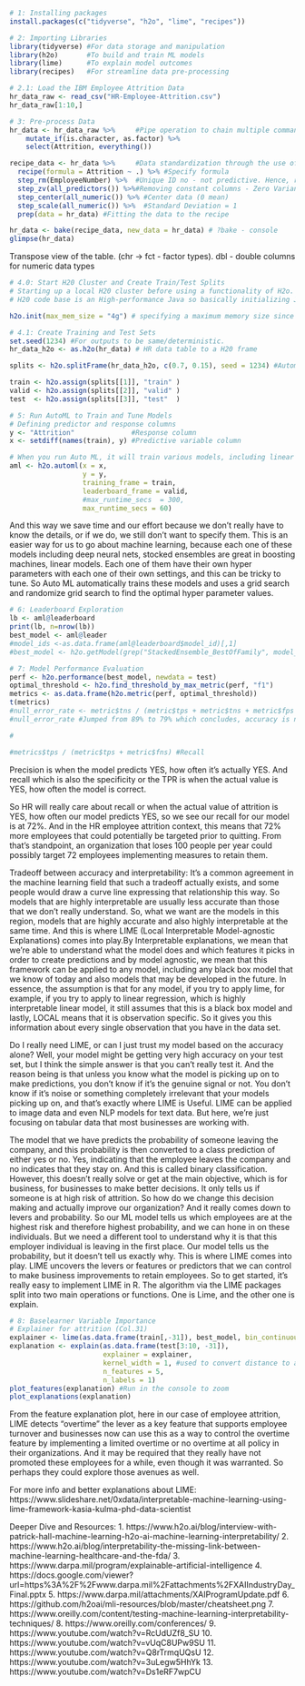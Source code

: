 ```r
# 1: Installing packages
install.packages(c("tidyverse", "h2o", "lime", "recipes"))
```

```r
# 2: Importing Libraries
library(tidyverse) #For data storage and manipulation
library(h2o)       #To build and train ML models
library(lime)      #To explain model outcomes
library(recipes)   #For streamline data pre-processing
```

```r
# 2.1: Load the IBM Employee Attrition Data
hr_data_raw <- read_csv("HR-Employee-Attrition.csv")
hr_data_raw[1:10,]
```

```r
# 3: Pre-process Data
hr_data <- hr_data_raw %>%     #Pipe operation to chain multiple commands
    mutate_if(is.character, as.factor) %>%
    select(Attrition, everything())

recipe_data <- hr_data %>%     #Data standardization through the use of 'Recipe' package to specify the pre-processing steps sequentially.
  recipe(formula = Attrition ~ .) %>% #Specify formula
  step_rm(EmployeeNumber) %>%  #Unique ID no - not predictive. Hence, remove column.
  step_zv(all_predictors()) %>%#Removing constant columns - Zero Variance Filter.
  step_center(all_numeric()) %>% #Center data (0 mean)
  step_scale(all_numeric()) %>%  #Standard Deviation = 1
  prep(data = hr_data) #Fitting the data to the recipe

hr_data <- bake(recipe_data, new_data = hr_data) # ?bake - console
glimpse(hr_data)
```
Transpose view of the table. (chr -> fct - factor types). dbl - double columns for numeric data types
```r
# 4.0: Start H20 Cluster and Create Train/Test Splits
# Starting up a local H20 cluster before using a functionality of H2o.
# H20 code base is an High-performance Java so basically initializing JVM for H20 when startup. And then all our interactions with H20 can be in either Python, the Web based graphical user interface called H20 flow or like we're going to be doing communicating to the actual underlying Java process using its R API.

h2o.init(max_mem_size = "4g") # specifying a maximum memory size since this involves AutoML
```

```r
# 4.1: Create Training and Test Sets
set.seed(1234) #For outputs to be same/deterministic.
hr_data_h2o <- as.h2o(hr_data) # HR data table to a H20 frame

splits <- h2o.splitFrame(hr_data_h2o, c(0.7, 0.15), seed = 1234) #Automatically assigns the remaining 15% to the test set

train <- h2o.assign(splits[[1]], "train" )
valid <- h2o.assign(splits[[2]], "valid" )
test  <- h2o.assign(splits[[3]], "test"  )
```



```r
# 5: Run AutoML to Train and Tune Models
# Defining predictor and response columns
y <- "Attrition"              #Response column
x <- setdiff(names(train), y) #Predictive variable column

# When you run Auto ML, it will train various models, including linear models, GLM's, random forests, Gradient boosting machines, XGBoost and even ANN's in the form of deep neural nets and to stacked ensembles.
aml <- h2o.automl(x = x, 
                  y = y,
                  training_frame = train,
                  leaderboard_frame = valid,
                  #max_runtime_secs  = 300,
                  max_runtime_secs = 60)
```

And this way we save time and our effort because we don't really have to know the details, or if we do, we still don't want to specify them. This is an easier way for us to go about machine learning, because each one of these models including deep neural nets, stocked ensembles are great in boosting machines, linear models. Each one of them have their own hyper parameters with each one of their own settings, and this can be tricky to tune. So Auto ML automatically trains these models and uses a grid search and randomize grid search to find the optimal hyper parameter values.

```r
# 6: Leaderboard Exploration
lb <- aml@leaderboard
print(lb, n=nrow(lb))
best_model <- aml@leader
#model_ids <-as.data.frame(aml@leaderboard$model_id)[,1]
#best_model <- h2o.getModel(grep("StackedEnsemble_BestOfFamily", model_ids, value=TRUE)[1])
```


```r
# 7: Model Performance Evaluation
perf <- h2o.performance(best_model, newdata = test)
optimal_threshold <- h2o.find_threshold_by_max_metric(perf, "f1")
metrics <- as.data.frame(h2o.metric(perf, optimal_threshold))
t(metrics)
#null_error_rate <- metric$tns / (metric$tps + metric$tns + metric$fps + metric$fns )
#null_error_rate #Jumped from 89% to 79% which concludes, accuracy is not the right metric to look at here.

#

#metrics$tps / (metric$tps + metric$fns) #Recall
```

Precision is when the model predicts YES, how often it's actually YES. And recall which is also the specificity or the TPR is when the actual value is YES, how often the model is correct.

So HR will really care about recall or when the actual value of attrition is YES, how often our model predicts YES, so we see our recall for our model is at 72%. And in the HR employee attrition context, this means that 72% more employees that could potentially be targeted prior to quitting. From that's standpoint, an organization that loses 100 people per year could possibly target 72 employees implementing measures to retain them.

Tradeoff between accuracy and interpretability:
It's a common agreement in the machine learning field that such a tradeoff actually exists, and some people would draw a curve line expressing that relationship this way. So models that are highly interpretable are usually less accurate than those that we don't really understand. So, what we want are the models in this region, models that are highly accurate and also highly interpretable at the same time. And this is where LIME (Local Interpretable Model-agnostic Explanations) comes into play.By Interpretable explanations, we mean that we're able to understand what the model does and which features it picks in order to create predictions and by model agnostic, we mean that this framework can be applied to any model, including any black box model that we know of today and also models that may be developed in the future. In essence, the assumption is that for any model, if you try to apply lime, for example, if you try to apply to linear regression, which is highly interpretable linear model, it still assumes that this is a black box model and lastly, LOCAL means that it is observation specific. So it gives you this information about every single observation that you have in the data set.

Do I really need LIME, or can I just trust my model based on the accuracy alone? Well, your model might be getting very high accuracy on your test set, but I think the simple answer is that you can't really test it. And the reason being is that unless you know what the model is picking up on to make predictions, you don't know if it's the genuine signal or not. You don't know if it's noise or something completely irrelevant that your models picking up on, and that's exactly where LIME is Useful. LIME can be applied to image data and even NLP models for text data. But here, we're just focusing on tabular data that most businesses are working with.

The model that we have predicts the probability of someone leaving the company, and this probability is then converted to a class prediction of either yes or no. Yes, indicating that the employee leaves the company and no indicates that they stay on. And this is called binary classification. However, this doesn't really solve or get at the main objective, which is for business, for businesses to make better decisions. It only tells us if someone is at high risk of attrition. So how do we change this decision making and actually improve our organization? And it really comes down to levers and probability. So our ML model tells us which employees are at the highest risk and therefore highest probability, and we can hone in on these individuals. But we need a different tool to understand why it is that this employer individual is leaving in the first place. Our model tells us the probability, but it doesn't tell us exactly why. This is where LIME comes into play. LIME uncovers the levers or features or predictors that we can control to make business improvements to retain employees. So to get started, it's really easy to implement LIME in R. The algorithm via the LIME packages split into two main operations or functions. One is Lime, and the other one is explain.

```r
# 8: Baselearner Variable Importance 
# Explainer for attrition (Col.31)
explainer <- lime(as.data.frame(train[,-31]), best_model, bin_continuous=FALSE)
explanation <- explain(as.data.frame(test[3:10, -31]),
                       explainer = explainer,
                       kernel_width = 1, #used to convert distance to a similarity metric
                       n_features = 5, 
                       n_labels = 1)
plot_features(explanation) #Run in the console to zoom
plot_explanations(explanation)
```

From the feature explanation plot, here in our case of employee attrition, LIME detects "overtime" the lever as a key feature that supports employee turnover and businesses now can use this as a way to control the overtime feature by implementing a limited overtime or no overtime at all policy in their organizations. And it may be required that they really have not promoted these employees for a while, even though it was warranted. So perhaps they could explore those avenues as well. 


For more info and better explanations about LIME: https://www.slideshare.net/0xdata/interpretable-machine-learning-using-lime-framework-kasia-kulma-phd-data-scientist


Deeper Dive and Resources:
1.  https://www.h2o.ai/blog/interview-with-patrick-hall-machine-learning-h2o-ai-machine-learning-interpretability/
2.  https://www.h2o.ai/blog/interpretability-the-missing-link-between-machine-learning-healthcare-and-the-fda/
3.  https://www.darpa.mil/program/explainable-artificial-intelligence
4.  https://docs.google.com/viewer?url=https%3A%2F%2Fwww.darpa.mil%2Fattachments%2FXAIIndustryDay_Final.pptx
5.  https://www.darpa.mil/attachments/XAIProgramUpdate.pdf
6.  https://github.com/h2oai/mli-resources/blob/master/cheatsheet.png
7.  https://www.oreilly.com/content/testing-machine-learning-interpretability-techniques/
8.  https://www.oreilly.com/conferences/
9.  https://www.youtube.com/watch?v=RcUdUZf8_SU
10. https://www.youtube.com/watch?v=vUqC8UPw9SU
11. https://www.youtube.com/watch?v=Q8rTrmqUQsU
12. https://www.youtube.com/watch?v=3uLegw5HhYk
13. https://www.youtube.com/watch?v=Ds1eRF7wpCU


